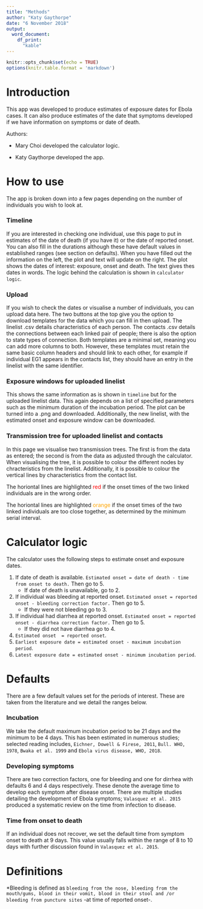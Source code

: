 ```yaml
---
title: "Methods"
author: "Katy Gaythorpe"
date: "6 November 2018"
output: 
  word_document:
    df_print:
      "kable"
---
```


```r
knitr::opts_chunk$set(echo = TRUE)
options(knitr.table.format = 'markdown')
```

# Introduction

This app was developed to produce estimates of exposure dates for Ebola cases. It can also produce estimates of the date that symptoms developed if we have information on symptoms or date of death.

Authors: 

* Mary Choi developed the calculator logic.

* Katy Gaythorpe developed the app.



# How to use

The app is broken down into a few pages depending on the number of individuals you wish to look at.

### Timeline

If you are interested in checking one individual, use this page to put in estimates of the date of death (if you have it) or the date of reported onset. You can also fill in the durations although these have default values in established ranges (see section on defaults). When you have filled out the information on the left, the plot and text will update on the right. The plot shows the dates of interest: exposure, onset and death. The text gives thes dates in words. The logic behind the calculation is shown in `calculator logic`.

### Upload

If you wish to check the dates or visualise a number of individuals, you can upload data here. The two buttons at the top give you the option to download templates for the data which you can fill in then upload. The linelist .csv details characteristics of each person. The contacts .csv details the connections between each linked pair of people; there is also the option to state types of connection. Both templates are a minimal set, meaning you can add more columns to both. However, these templates must retain the same basic column headers and should link to each other, for example if individual EG1 appears in the contacts list, they should have an entry in the linelist with the same identifier.

### Exposure windows for uploaded linelist

This shows the same information as is shown in `timeline` but for the uploaded linelist data. This again depends on a list of specified parameters such as the minimum duration of the incubation period. The plot can be turned into a .png and downloaded. Additionally, the new linelist, with the estimated onset and exposure window can be downloaded.

### Transmission tree for uploaded linelist and contacts

In this page we visualise two transmission trees. The first is from the data as entered; the second is from the data as adjusted through the calculator. When visualising the tree, it is possible to colour the different nodes by chracteristics from the linelist. Additionally, it is possible to colour the vertical lines by characteristics from the contact list. 

The horiontal lines are highlighted <span style="color:red">red</span> if the onset times of the two linked individuals are in the wrong order.

The horiontal lines are highlighted <span style="color:orange">orange</span> if the onset times of the two linked individuals are too close together, as determined by the minimum serial interval.

# Calculator logic

The calculator uses the following steps to estimate onset and exposure dates.

1. If date of death is available. `Estimated onset = date of death - time from onset to death.` Then go to 5. 
    + If date of death is unavailable, go to 2.
2. If individual was bleeding at reported onset. `Estimated onset = reported onset - bleeding correction factor.` Then go to 5. 
    + If they were not bleeding go to 3.
3. If individual had diarrhea at reported onset. `Estimated onset = reported onset - diarrhea correction factor.` Then go to 5. 
    + If they did not have diarrhea go to 4.
4. `Estimated onset  = reported onset`.
5. `Earliest exposure date = estimated onset - maximum incubation period`.
6. `Latest exposure date = estimated onset - minimum incubation period`.

# Defaults

There are a few default values set for the periods of interest. These are taken from the literature and we detail the ranges below.

### Incubation

We take the default maximum incubation period to be 21 days and the minimum to be 4 days.
This has been estimated in numerous studies; selected reading includes, `Eichner, Dowell & Firese, 2011`, `Bull. WHO, 1978`, `Bwaka et al. 1999` and `Ebola virus disease, WHO, 2018`.


### Developing symptoms

There are two correction factors, one for bleeding and one for dirrhea with defaults 6 and 4 days respectively. These denote the average time to develop each symptom after disease onset. There are multiple studies detailing the development of Ebola symptoms; `Valasquez et al. 2015` produced a systematic review on the time from infection to disease.

### Time from onset to death

If an individual does not recover, we set the default time from symptom onset to death at 9 days. This value usually falls within the range of 8 to 10 days with further discussion found in `Valasquez et al. 2015`.

# Definitions

*Bleeding is defined as `bleeding from the nose, bleeding from the mouth/gums, blood in their vomit, blood in their stool and /or bleeding from puncture sites` -at time of reported onset-.